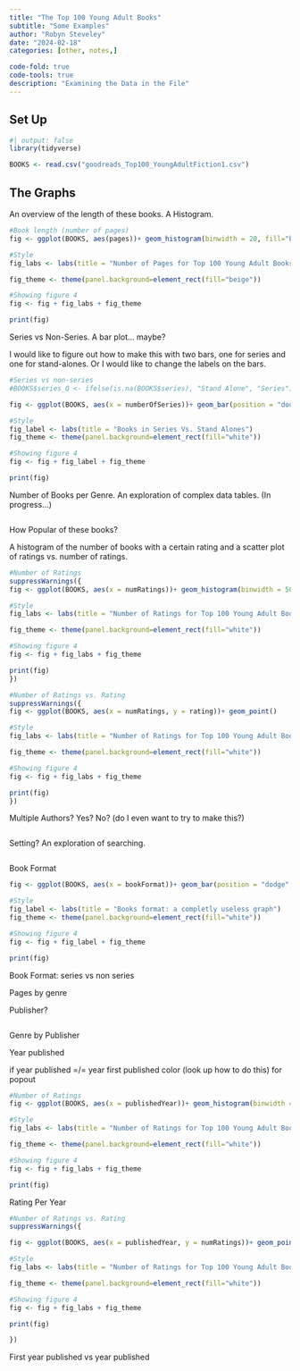 ```yaml
---
title: "The Top 100 Young Adult Books"
subtitle: "Some Examples"
author: "Robyn Steveley"
date: "2024-02-18"
categories: [other, notes,]

code-fold: true
code-tools: true
description: "Examining the Data in the File"
---
```


## Set Up

```r
#| output: false
library(tidyverse)
```

```r
BOOKS <- read.csv("goodreads_Top100_YoungAdultFiction1.csv")
```

## The Graphs

An overview of the length of these books. A Histogram.

```r
#Book length (number of pages)
fig <- ggplot(BOOKS, aes(pages))+ geom_histogram(binwidth = 20, fill="blue")

#Style
fig_labs <- labs(title = "Number of Pages for Top 100 Young Adult Books")

fig_theme <- theme(panel.background=element_rect(fill="beige"))

#Showing figure 4
fig <- fig + fig_labs + fig_theme

print(fig)
```

Series vs Non-Series. A bar plot... maybe?

I would like to figure out how to make this with two bars, one for series and one for stand-alones. Or I would like to change the labels on the bars.

```r
#Series vs non-series
#BOOKS$series_Q <- ifelse(is.na(BOOKS$series), "Stand Alone", "Series") 

fig <- ggplot(BOOKS, aes(x = numberOfSeries))+ geom_bar(position = "dodge", color = "navy", fill = "blue")

#Style
fig_label <- labs(title = "Books in Series Vs. Stand Alones")
fig_theme <- theme(panel.background=element_rect(fill="white"))

#Showing figure 4
fig <- fig + fig_label + fig_theme

print(fig)
```

Number of Books per Genre. An exploration of complex data tables. (In progress...)

```r

```

How Popular of these books?

A histogram of the number of books with a certain rating and a scatter plot of ratings vs. number of ratings.

```r
#Number of Ratings
suppressWarnings({
fig <- ggplot(BOOKS, aes(x = numRatings))+ geom_histogram(binwidth = 50000)

#Style
fig_labs <- labs(title = "Number of Ratings for Top 100 Young Adult Books")

fig_theme <- theme(panel.background=element_rect(fill="white"))

#Showing figure 4
fig <- fig + fig_labs + fig_theme

print(fig)
})
```

```r
#Number of Ratings vs. Rating
suppressWarnings({
fig <- ggplot(BOOKS, aes(x = numRatings, y = rating))+ geom_point()

#Style
fig_labs <- labs(title = "Number of Ratings for Top 100 Young Adult Books")

fig_theme <- theme(panel.background=element_rect(fill="white"))

#Showing figure 4
fig <- fig + fig_labs + fig_theme

print(fig)
})
```

Multiple Authors? Yes? No? (do I even want to try to make this?)

```r

```

Setting? An exploration of searching.

```r

```

Book Format

```r
fig <- ggplot(BOOKS, aes(x = bookFormat))+ geom_bar(position = "dodge", color = "red", fill = "pink")

#Style
fig_label <- labs(title = "Books format: a completly useless graph")
fig_theme <- theme(panel.background=element_rect(fill="white"))

#Showing figure 4
fig <- fig + fig_label + fig_theme

print(fig)
```

Book Format: series vs non series

Pages by genre

Publisher?

```r

```

Genre by Publisher

Year published

if year published =/= year first published color (look up how to do this) for popout

```r
#Number of Ratings
fig <- ggplot(BOOKS, aes(x = publishedYear))+ geom_histogram(binwidth = 1)

#Style
fig_labs <- labs(title = "Number of Ratings for Top 100 Young Adult Books")

fig_theme <- theme(panel.background=element_rect(fill="white"))

#Showing figure 4
fig <- fig + fig_labs + fig_theme

print(fig)
```

Rating Per Year

```r
#Number of Ratings vs. Rating
suppressWarnings({

fig <- ggplot(BOOKS, aes(x = publishedYear, y = numRatings))+ geom_point()

#Style
fig_labs <- labs(title = "Number of Ratings for Top 100 Young Adult Books")

fig_theme <- theme(panel.background=element_rect(fill="white"))

#Showing figure 4
fig <- fig + fig_labs + fig_theme

print(fig)

})

```

First year published vs year published

```r

```
